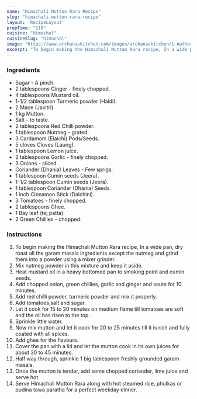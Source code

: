 ---
name: "Himachali Mutton Rara Recipe"
slug: "himachali-mutton-rara-recipe"
layout: 'RecipeLayout'
prepTime: "110"
cuisine: "Himachal"
cuisineSlug: "himachal"
image: "https://www.archanaskitchen.com/images/archanaskitchen/1-Author/Pooja_Thakur/mutton_rara_1600.jpg"
excerpt: "To begin making the Himachali Mutton Rara recipe, In a wide pan, dry roast all the garam masala ingredients except the nutmeg and grind them into a powder using a mixer grinder"
---

### Ingredients

- Sugar - A pinch.
- 2 tablespoons Ginger - finely chopped.
- 4 tablespoons Mustard oil.
- 1-1/2 tablespoon Turmeric powder (Haldi).
- 2 Mace (Javitri).
- 1 kg Mutton.
- Salt - to taste.
- 2 tablespoons Red Chilli powder.
- 1 tablespoon Nutmeg - grated.
- 3 Cardamom (Elaichi) Pods/Seeds.
- 5 cloves Cloves (Laung).
- 1 tablespoon Lemon juice.
- 2 tablespoons Garlic - finely chopped.
- 3 Onions - sliced.
- Coriander (Dhania) Leaves - Few sprigs.
- 1 tablespoon Cumin seeds (Jeera).
- 1-1/2 tablespoon Cumin seeds (Jeera).
- 1 tablespoon Coriander (Dhania) Seeds.
- 1 inch Cinnamon Stick (Dalchini).
- 3 Tomatoes - finely chopped.
- 2 tablespoons Ghee.
- 1 Bay leaf (tej patta).
- 2 Green Chillies - chopped.

### Instructions

1. To begin making the Himachali Mutton Rara recipe, In a wide pan, dry roast all the garam masala ingredients except the nutmeg and grind them into a powder using a mixer grinder.
1. Mix nutmeg powder in this mixture and keep it aside.
1. Heat mustard oil in a heavy bottomed pan to smoking point and cumin seeds.
1. Add chopped onion, green chillies, garlic and ginger and saute for 10 minutes.
1. Add red chilli powder, turmeric powder and mix it properly.
1. Add tomatoes,salt and sugar.
1. Let it cook for 15 to 20 minutes on medium flame till tomatoes are soft and the oil has risen to the top.
1. Sprinkle little water.
1. Now mix mutton and let it cook for 20 to 25 minutes till it is rich and fully coated with all spices.
1. Add ghee for the flavours.
1. Cover the pan with a lid and let the mutton cook in its own juices for about 30 to 45 minutes.
1. Half way through, sprinkle 1 big tablespoon freshly grounded garam masala.
1. Once the mutton is tender, add some chopped coriander, lime juice and serve hot.
1. Serve Himachali Mutton Rara along with hot steamed rice, phulkas or pudina tawa paratha for a perfect weekday dinner.
